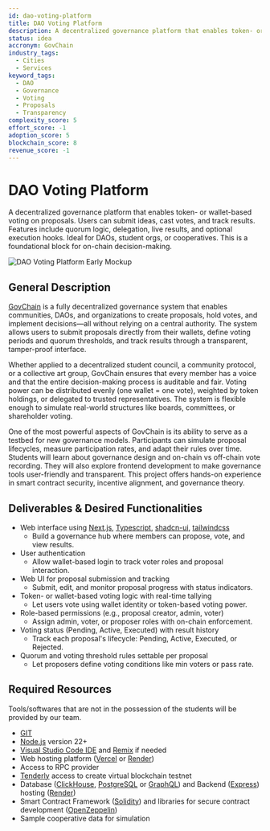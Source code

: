 ```yaml
---
id: dao-voting-platform
title: DAO Voting Platform
description: A decentralized governance platform that enables token- or wallet-based voting on proposals. Users can submit ideas, cast votes, and track results. Features include quorum logic, delegation, live results, and optional execution hooks. Ideal for DAOs, student orgs, or cooperatives. This is a foundational block for on-chain decision-making.
status: idea
accronym: GovChain
industry_tags:
  - Cities
  - Services
keyword_tags:
  - DAO
  - Governance
  - Voting
  - Proposals
  - Transparency
complexity_score: 5
effort_score: -1
adoption_score: 5
blockchain_score: 8
revenue_score: -1
---
```





# DAO Voting Platform

A decentralized governance platform that enables token- or wallet-based voting on proposals. Users can submit ideas, cast votes, and track results. Features include quorum logic, delegation, live results, and optional execution hooks. Ideal for DAOs, student orgs, or cooperatives. This is a foundational block for on-chain decision-making.

![DAO Voting Platform Early Mockup](/images/project/dao-voting-platform.jpg)

## General Description

[GovChain](https://govchain.monark.io) is a fully decentralized governance system that enables communities, DAOs, and organizations to create proposals, hold votes, and implement decisions—all without relying on a central authority. The system allows users to submit proposals directly from their wallets, define voting periods and quorum thresholds, and track results through a transparent, tamper-proof interface.

Whether applied to a decentralized student council, a community protocol, or a collective art group, GovChain ensures that every member has a voice and that the entire decision-making process is auditable and fair. Voting power can be distributed evenly (one wallet = one vote), weighted by token holdings, or delegated to trusted representatives. The system is flexible enough to simulate real-world structures like boards, committees, or shareholder voting.

One of the most powerful aspects of GovChain is its ability to serve as a testbed for new governance models. Participants can simulate proposal lifecycles, measure participation rates, and adapt their rules over time. Students will learn about governance design and on-chain vs off-chain vote recording. They will also explore frontend development to make governance tools user-friendly and transparent. This project offers hands-on experience in smart contract security, incentive alignment, and governance theory.

## Deliverables & Desired Functionalities

- Web interface using [Next.js](https://nextjs.org/), [Typescript](https://www.typescriptlang.org/), [shadcn-ui](https://ui.shadcn.com/), [tailwindcss](https://tailwindcss.com/)
   - Build a governance hub where members can propose, vote, and view results.
- User authentication 
   - Allow wallet-based login to track voter roles and proposal interaction.
- Web UI for proposal submission and tracking
   - Submit, edit, and monitor proposal progress with status indicators.
- Token- or wallet-based voting logic with real-time tallying
   - Let users vote using wallet identity or token-based voting power.
- Role-based permissions (e.g., proposal creator, admin, voter)
   - Assign admin, voter, or proposer roles with on-chain enforcement.
- Voting status (Pending, Active, Executed) with result history
   - Track each proposal's lifecycle: Pending, Active, Executed, or Rejected.
- Quorum and voting threshold rules settable per proposal
   - Let proposers define voting conditions like min voters or pass rate.

## Required Resources

Tools/softwares that are not in the possession of the students will be provided by our team.

- [GIT](https://git-scm.com/)
- [Node.js](https://nodejs.org/) version 22+
- [Visual Studio Code IDE](https://code.visualstudio.com/) and [Remix](https://remix-project.org/) if needed
- Web hosting platform ([Vercel](https://vercel.com/) or [Render](https://render.com/))
- Access to RPC provider
- [Tenderly](https://tenderly.co/) access to create virtual blockchain testnet
- Database ([ClickHouse](https://clickhouse.com/), [PostgreSQL](https://www.postgresql.org/) or [GraphQL](https://graphql.org/)) and Backend ([Express](https://expressjs.com/)) hosting ([Render](https://render.com/))
- Smart Contract Framework ([Solidity](https://soliditylang.org/)) and libraries for secure contract development ([OpenZeppelin](https://www.openzeppelin.com/))
- Sample cooperative data for simulation